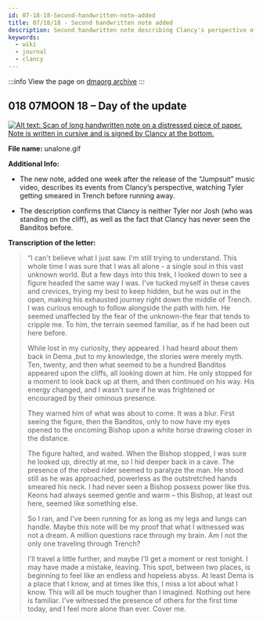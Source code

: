 ```yaml
---
id: 07-18-18-Second-handwritten-note-added
title: 07/18/18 - Second handwritten note added
description: Second handwritten note describing Clancy's perspective of the Jumpsuit music video added.
keywords:
  - wiki
  - journal
  - clancy
---
```


:::info
View the page on [dmaorg archive](https://www.dmaorg.site/071818/found/15398642_14/clancy.html)
:::

## 018 07MOON 18  – Day of the update

[![Alt text: Scan of long handwritten note on a distressed piece of paper. Note is written in cursive and is signed by Clancy at the bottom.](./assets/unalone.gif)](./assets/unalone.gif)

**File name:** unalone.gif

**Additional Info:**

- The new note, added one week after the release of the “Jumpsuit” music video, describes its events from Clancy’s perspective, watching Tyler getting smeared in Trench before running away.

- The description confirms that Clancy is neither Tyler nor Josh (who was standing on the cliff), as well as the fact that Clancy has never seen the Banditos before.

**Transcription of the letter:**
> “I can't believe what I just saw. I'm still trying to understand. This whole time I was sure that I was all alone - a single soul in this vast unknown world. But a few days into this trek, I looked down to see a figure headed the same way I was. I've tucked myself in these caves and crevices, trying my best to keep hidden, but he was out in the open, making his exhausted journey right down the middle of Trench. I was curious enough to follow alongside the path with him. He seemed unaffected by the fear of the unknown-the fear that tends to cripple me. To him, the terrain seemed familiar, as if he had been out here before.
>
> While lost in my curiosity, they appeared. I had heard about them back in Dema ,but to my knowledge, the stories were merely myth. Ten, twenty, and then what seemed to be a hundred Banditos appeared upon the cliffs, all looking down at him. He only stopped for a moment to look back up at them, and then continued on his way. His energy changed, and I wasn't sure if he was frightened or encouraged by their ominous presence.
>
> They warned him of what was about to come. It was a blur. First seeing the figure, then the Banditos, only to now have my eyes opened to the oncoming Bishop upon a white horse drawing closer in the distance.
>
> The figure halted, and waited. When the Bishop stopped, I was sure he looked up, directly at me, so I hid deeper back in a cave. The presence of the robed rider seemed to paralyze the man. He stood still as he was approached, powerless as the outstretched hands smeared his neck. I had never seen a Bishop possess power like this. Keons had always seemed gentle and warm – this Bishop, at least out here, seemed like something else.
>
> So I ran, and I've been running for as long as my legs and lungs can handle. Maybe this note will be my proof that what I witnessed was not a dream. A million questions race through my brain. Am I not the only one traveling through Trench?
>
> I'll travel a little further, and maybe I'll get a moment or rest tonight. I may have made a mistake, leaving. This spot, between two places, is beginning to feel like an endless and hopeless abyss. At least Dema is a place that I know, and at times like this, I miss a lot about what I know. This will all be much tougher than I imagined. Nothing out here is familiar. I've witnessed the presence of others for the first time today, and I feel more alone than ever. Cover me.
